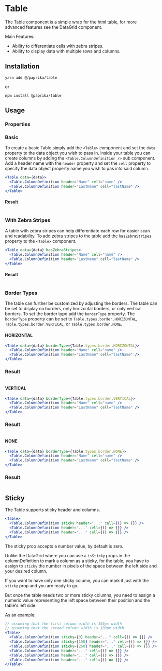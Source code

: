 
# Table

The Table component is a simple wrap for the html table, for more advanced features see the DataGrid component.

Main Features:

- Ability to differentiate cells with zebra stripes.
- Ability to display data with multiple rows and columns.

## Installation

```
yarn add @/paprika/table
```

or

```
npm install @paprika/table
```

## Usage

### Properties

<Props of={Table} />

### Basic

To create a basic Table simply add the `<Table>` component and set the `data` property to the data object you wish to pass in. Inside your table you can create columns by adding the `<Table.ColumnDefinition />` sub component. Add a header name with the `header` property and set the `cell` property to specify the data object property name you wish to pas into said column.

```jsx
<Table data={data}>
  <Table.ColumnDefinition header="Name" cell="name" />
  <Table.ColumnDefinition header="LastName" cell="lastName" />
</Table>
```

#### Result

<Table
  data={[
    { name: "Charles ", lastName: "Babbage" },
    { name: "Claude ", lastName: "Shannon" },
    { name: "Alan ", lastName: "Turing" },
    { name: "John  von", lastName: " Neumann" },
    { name: "William", lastName: "Shockley" },
    { name: "Douglas", lastName: "Engelbart" },
    { name: "Robert", lastName: "Noyce" },
    { name: "Steve", lastName: "Wozniak" },
    { name: "Grace Murray", lastName: "Hopper" },
    { name: "Vint", lastName: "Cerf" },
  ]}
>
  <Table.ColumnDefinition header="Name" cell="name" />
  <Table.ColumnDefinition header="LastName" cell="lastName" />
</Table>

### With Zebra Stripes

A table with zebra stripes can help differentiate each row for easier scan and readability. To add zebra stripes to the table add the `hasZebraStripes` property to the `<Table>` component.

```jsx
<Table data={data} hasZebraStripes>
  <Table.ColumnDefinition header="Name" cell="name" />
  <Table.ColumnDefinition header="LastName" cell="lastName" />
</Table>
```

#### Result

<Table
  data={[
    { name: "Charles ", lastName: "Babbage" },
    { name: "Claude ", lastName: "Shannon" },
    { name: "Alan ", lastName: "Turing" },
    { name: "John  von", lastName: " Neumann" },
    { name: "William", lastName: "Shockley" },
    { name: "Douglas", lastName: "Engelbart" },
    { name: "Robert", lastName: "Noyce" },
    { name: "Steve", lastName: "Wozniak" },
    { name: "Grace Murray", lastName: "Hopper" },
    { name: "Vint", lastName: "Cerf" },
  ]}
  hasZebraStripes
>
  <Table.ColumnDefinition header="Name" cell="name" />
  <Table.ColumnDefinition header="LastName" cell="lastName" />
</Table>

### Border Types

The table can further be customized by adjusting the borders. The table can be set to display no borders, only horizontal borders, or only vertical borders. To set the border type add the `borderType` property. The `borderType` property can be set to `Table.types.border.HORIZONTAL`, `Table.types.border.VERTICAL`, or `Table.types.border.NONE`.

#### HORIZONTAL

```jsx
<Table data={data} borderType={Table.types.border.HORIZONTAL}>
  <Table.ColumnDefinition header="Name" cell="name" />
  <Table.ColumnDefinition header="LastName" cell="lastName" />
</Table>
```

### Result

<Table
  data={[
    { name: "Charles ", lastName: "Babbage" },
    { name: "Claude ", lastName: "Shannon" },
    { name: "Alan ", lastName: "Turing" },
    { name: "John  von", lastName: " Neumann" },
    { name: "William", lastName: "Shockley" },
    { name: "Douglas", lastName: "Engelbart" },
    { name: "Robert", lastName: "Noyce" },
    { name: "Steve", lastName: "Wozniak" },
    { name: "Grace Murray", lastName: "Hopper" },
    { name: "Vint", lastName: "Cerf" },
  ]}
  borderType={Table.types.border.HORIZONTAL}
>
  <Table.ColumnDefinition header="Name" cell="name" />
  <Table.ColumnDefinition header="LastName" cell="lastName" />
</Table>

#### VERTICAL

```jsx
<Table data={data} borderType={Table.types.border.VERTICAL}>
  <Table.ColumnDefinition header="Name" cell="name" />
  <Table.ColumnDefinition header="LastName" cell="lastName" />
</Table>
```

### Result

<Table
  data={[
    { name: "Charles ", lastName: "Babbage" },
    { name: "Claude ", lastName: "Shannon" },
    { name: "Alan ", lastName: "Turing" },
    { name: "John  von", lastName: " Neumann" },
    { name: "William", lastName: "Shockley" },
    { name: "Douglas", lastName: "Engelbart" },
    { name: "Robert", lastName: "Noyce" },
    { name: "Steve", lastName: "Wozniak" },
    { name: "Grace Murray", lastName: "Hopper" },
    { name: "Vint", lastName: "Cerf" },
  ]}
  borderType={Table.types.border.VERTICAL}
>
  <Table.ColumnDefinition header="Name" cell="name" />
  <Table.ColumnDefinition header="LastName" cell="lastName" />
</Table>

#### NONE

```jsx
<Table data={data} borderType={Table.types.border.NONE}>
  <Table.ColumnDefinition header="Name" cell="name" />
  <Table.ColumnDefinition header="LastName" cell="lastName" />
</Table>
```

### Result

<Table
  data={[
    { name: "Charles ", lastName: "Babbage" },
    { name: "Claude ", lastName: "Shannon" },
    { name: "Alan ", lastName: "Turing" },
    { name: "John  von", lastName: " Neumann" },
    { name: "William", lastName: "Shockley" },
    { name: "Douglas", lastName: "Engelbart" },
    { name: "Robert", lastName: "Noyce" },
    { name: "Steve", lastName: "Wozniak" },
    { name: "Grace Murray", lastName: "Hopper" },
    { name: "Vint", lastName: "Cerf" },
  ]}
  borderType={Table.types.border.NONE}
>
  <Table.ColumnDefinition header="Name" cell="name" />
  <Table.ColumnDefinition header="LastName" cell="lastName" />
</Table>

## Sticky

The Table supports sticky header and columns.

```jsx
<Table>
  <Table.ColumnDefinition sticky header="..." cell={() => {}} />
  <Table.ColumnDefinition header="..." cell={() => {}} />
  <Table.ColumnDefinition header="..." cell={() => {}} />
</Table>
```

<Toast hasCloseButton={false}>The sticky prop accepts a number value, by default is zero.</Toast>

Unlike the DataGrid where you can use a `isSticky` props in the columnDefinition to mark a column as a sticky, for the table, you have to assign to `sticky` the number
in pixels of the space between the left side and your desired column.

If you want to have only one sticky column, you can mark it just with the `sticky` prop and you are ready to go.

But once the table needs two or more sticky columns, you need to assign a numeric value representing the left space between their position and the table's left side.

As an example:

```jsx
// assuming that the first column width is 150px width
// assuming that the second column width is 100px width
<Table>
  <Table.ColumnDefinition sticky={0} header="..." cell={() => {}} />
  <Table.ColumnDefinition sticky={150} header="..." cell={() => {}} />
  <Table.ColumnDefinition sticky={250} header="..." cell={() => {}} />
  <Table.ColumnDefinition header="..." cell={() => {}} />
  <Table.ColumnDefinition header="..." cell={() => {}} />
  <Table.ColumnDefinition header="..." cell={() => {}} />
</Table>
```
